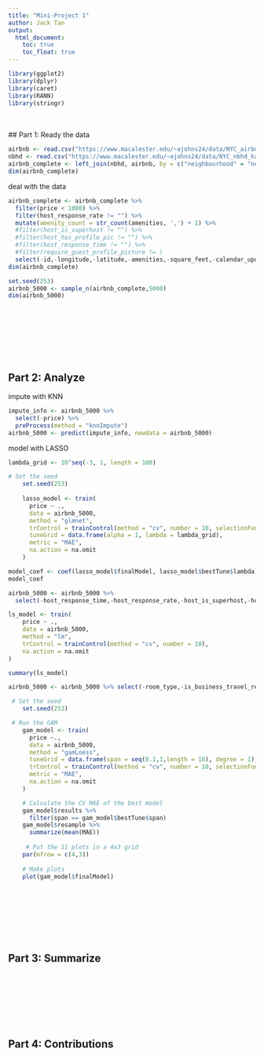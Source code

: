 ```yaml
---
title: "Mini-Project 1"
author: Jack Tan
output: 
  html_document:
    toc: true
    toc_float: true
---
```

```r
library(ggplot2)
library(dplyr)
library(caret)
library(RANN)
library(stringr)
```

\
\
## Part 1: Ready the data
```r
airbnb <- read.csv("https://www.macalester.edu/~ajohns24/data/NYC_airbnb_kaggle.csv")
nbhd <- read.csv("https://www.macalester.edu/~ajohns24/data/NYC_nbhd_kaggle.csv")
airbnb_complete <- left_join(nbhd, airbnb, by = c("neighbourhood" = "neighbourhood_cleansed"))
dim(airbnb_complete)
```




deal with the data
```r
airbnb_complete <- airbnb_complete %>% 
  filter(price < 1000) %>%
  filter(host_response_rate != "") %>%
  mutate(amenity_count = str_count(amenities, ',') + 1) %>%
  #filter(host_is_superhost != "") %>%
  #filter(host_has_profile_pic != "") %>%
  #filter(host_response_time != "") %>%
  #filter(require_guest_profile_picture != )
  select(-id,-longitude,-latitude,-amenities,-square_feet,-calendar_updated)
dim(airbnb_complete)
```



```r
set.seed(253)
airbnb_5000 <- sample_n(airbnb_complete,5000)
dim(airbnb_5000)
```

\
\
\
\
\
\



## Part 2: Analyze
impute with KNN
```r
impute_info <- airbnb_5000 %>%
  select(-price) %>%
  preProcess(method = "knnImpute")
airbnb_5000 <- predict(impute_info, newdata = airbnb_5000)
```

model with LASSO
```r
lambda_grid <- 10^seq(-3, 1, length = 100)

# Set the seed 
    set.seed(253)
    
    lasso_model <- train(
      price ~ .,
      data = airbnb_5000,
      method = "glmnet",
      trControl = trainControl(method = "cv", number = 10, selectionFunction = "oneSE"),
      tuneGrid = data.frame(alpha = 1, lambda = lambda_grid),
      metric = "MAE",
      na.action = na.omit
    )
```

```r
model_coef <- coef(lasso_model$finalModel, lasso_model$bestTune$lambda)
model_coef
```


```r
airbnb_5000 <- airbnb_5000 %>% 
  select(-host_response_time,-host_response_rate,-host_is_superhost,-host_has_profile_pic,-is_location_exact,-property_type,-beds,-bed_type,-maximum_nights,-cancellation_policy,-require_guest_profile_picture,-neighbourhood)
```

```r
ls_model <- train(
    price ~ .,
    data = airbnb_5000,
    method = "lm",
    trControl = trainControl(method = "cv", number = 10),
    na.action = na.omit
)

summary(ls_model)
```

```r
airbnb_5000 <- airbnb_5000 %>% select(-room_type,-is_business_travel_ready,-instant_bookable)
```

```r
 # Set the seed
    set.seed(253)

 # Run the GAM
    gam_model <- train(
      price ~.,
      data = airbnb_5000,
      method = "gamLoess",
      tuneGrid = data.frame(span = seq(0.1,1,length = 10), degree = 1),
      trControl = trainControl(method = "cv", number = 10, selectionFunction = "best"),
      metric = "MAE",
      na.action = na.omit
    )
```

```r
    # Calculate the CV MAE of the best model
    gam_model$results %>% 
      filter(span == gam_model$bestTune$span)
    gam_model$resample %>% 
      summarize(mean(MAE))
    
     # Put the 11 plots in a 4x3 grid
    par(mfrow = c(4,3))
    
    # Make plots
    plot(gam_model$finalModel)
```
\
\
\
\
\
\



## Part 3: Summarize



\
\
\
\
\
\



## Part 4: Contributions



